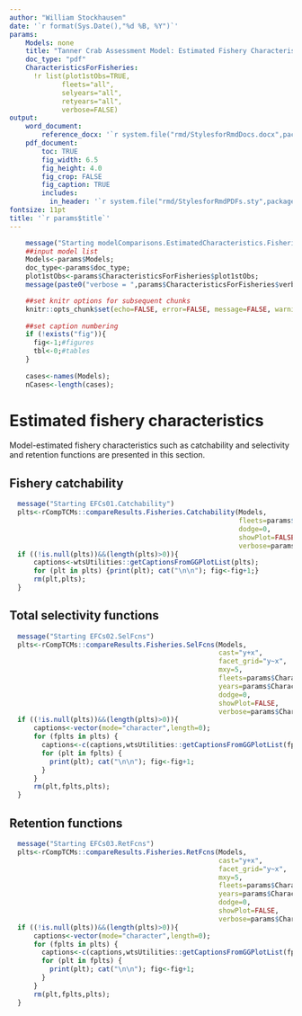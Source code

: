 ```yaml
---
author: "William Stockhausen"
date: '`r format(Sys.Date(),"%d %B, %Y")`'
params: 
    Models: none
    title: "Tanner Crab Assessment Model: Estimated Fishery Characteristics" 
    doc_type: "pdf"
    CharacteristicsForFisheries:
      !r list(plot1stObs=TRUE,
             fleets="all",
             selyears="all",
             retyears="all",
             verbose=FALSE)
output: 
    word_document: 
        reference_docx: '`r system.file("rmd/StylesforRmdDocs.docx",package="wtsUtilities")`'
    pdf_document: 
        toc: TRUE
        fig_width: 6.5
        fig_height: 4.0
        fig_crop: FALSE
        fig_caption: TRUE
        includes:
          in_header: '`r system.file("rmd/StylesforRmdPDFs.sty",package="wtsUtilities")`'
fontsize: 11pt
title: '`r params$title`'
---
```


```r
    message("Starting modelComparisons.EstimatedCharacteristics.Fisheries.Rmd")
    ##input model list
    Models<-params$Models;
    doc_type<-params$doc_type;
    plot1stObs<-params$CharacteristicsForFisheries$plot1stObs;
    message(paste0("verbose = ",params$CharacteristicsForFisheries$verbose,"\n"))

    ##set knitr options for subsequent chunks
    knitr::opts_chunk$set(echo=FALSE, error=FALSE, message=FALSE, warning=FALSE, concordance=TRUE, fig.width=6.5, fig.height=7.0, dpi=300)
    
    ##set caption numbering
    if (!exists("fig")){
      fig<-1;#figures
      tbl<-0;#tables
    }
    
    cases<-names(Models);
    nCases<-length(cases);
```

# Estimated fishery characteristics
Model-estimated fishery characteristics such as catchability and selectivity and retention functions are presented in this section.

\clearpage

## Fishery catchability

```r
  message("Starting EFCs01.Catchability")
  plts<-rCompTCMs::compareResults.Fisheries.Catchability(Models,
                                                         fleets=params$CharacteristicsForFisheries$fleets,
                                                         dodge=0,
                                                         showPlot=FALSE,
                                                         verbose=params$CharacteristicsForFisheries$verbose)
  if ((!is.null(plts))&&(length(plts)>0)){
      captions<-wtsUtilities::getCaptionsFromGGPlotList(plts);
      for (plt in plts) {print(plt); cat("\n\n"); fig<-fig+1;}
      rm(plt,plts);
  }
```

\FloatBarrier

\clearpage 

## Total selectivity functions

```r
  message("Starting EFCs02.SelFcns")
  plts<-rCompTCMs::compareResults.Fisheries.SelFcns(Models,
                                                    cast="y+x",
                                                    facet_grid="y~x",
                                                    mxy=5,
                                                    fleets=params$CharacteristicsForFisheries$fleets,
                                                    years=params$CharacteristicsForFisheries$selyears,
                                                    dodge=0,
                                                    showPlot=FALSE,
                                                    verbose=params$CharacteristicsForFisheries$verbose);
  if ((!is.null(plts))&&(length(plts)>0)){
      captions<-vector(mode="character",length=0);
      for (fplts in plts) {
        captions<-c(captions,wtsUtilities::getCaptionsFromGGPlotList(fplts));
        for (plt in fplts) {
          print(plt); cat("\n\n"); fig<-fig+1;
        }
      }
      rm(plt,fplts,plts);
  }
```

\FloatBarrier

\clearpage 

## Retention functions

```r
  message("Starting EFCs03.RetFcns")
  plts<-rCompTCMs::compareResults.Fisheries.RetFcns(Models,
                                                    cast="y+x",
                                                    facet_grid="y~x",
                                                    mxy=5,
                                                    fleets=params$CharacteristicsForFisheries$fleets,
                                                    years=params$CharacteristicsForFisheries$retyears,
                                                    dodge=0,
                                                    showPlot=FALSE,
                                                    verbose=params$CharacteristicsForFisheries$verbose);
  if ((!is.null(plts))&&(length(plts)>0)){
      captions<-vector(mode="character",length=0);
      for (fplts in plts) {
        captions<-c(captions,wtsUtilities::getCaptionsFromGGPlotList(fplts));
        for (plt in fplts) {
          print(plt); cat("\n\n"); fig<-fig+1;
        }
      }
      rm(plt,fplts,plts);
  }
```


